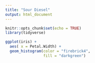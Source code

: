 ```yaml
---
title: "Sour Diesel"
output: html_document
---
```


```r
knitr::opts_chunk$set(echo = TRUE)
library(tidyverse)
```

```r
ggplot(iris) +
  aes( x = Petal.Width) +
  geom_histogram(color = "firebrick4",
                 fill = "darkgreen")
```

```r

```